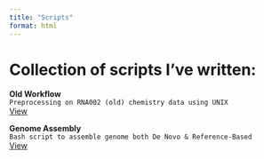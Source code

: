 ```yaml
---
title: "Scripts"
format: html
---
```



# Collection of scripts I've written:

::: {.card-grid}
::: {.card}
**Old Workflow**  
`Preprocessing on RNA002 (old) chemistry data using UNIX`  
[View](old_workflow.qmd)
:::
::: {.card}
**Genome Assembly**  
`Bash script to assemble genome both De Novo & Reference-Based`  
[View](genome_assembly.qmd)
:::
:::


<!-- -[RNA002 Workflow (OLD)](/scripts/old_workflow.qmd) -->
<!-- -[Genome Assembly](/scripts/genome_assembly.qmd) -->
<!-- -[Script 3]() -->